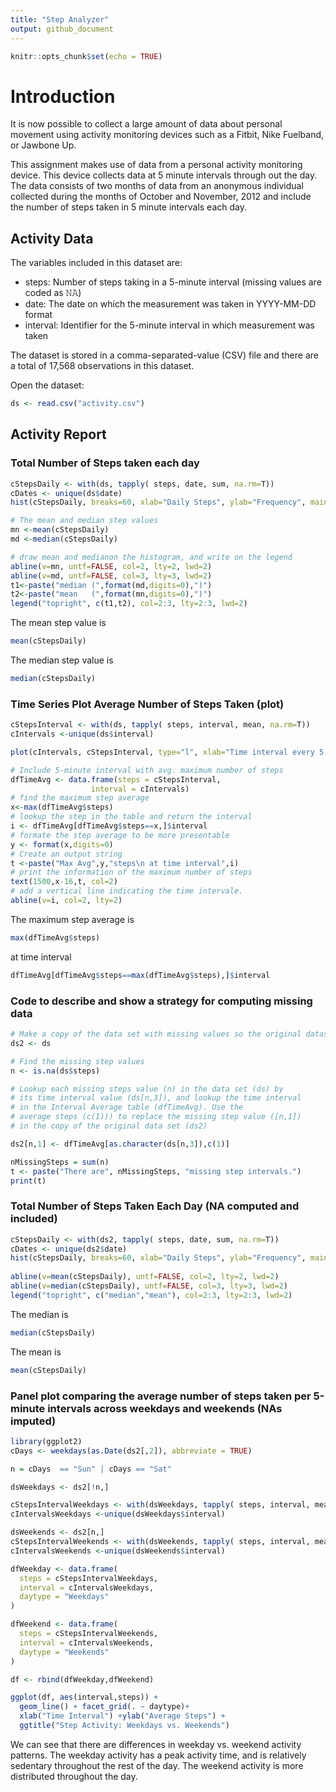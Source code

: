 ```yaml
---
title: "Step Analyzer"
output: github_document
---
```


```r
knitr::opts_chunk$set(echo = TRUE)
```


# Introduction
It is now possible to collect a large amount of data about personal movement using activity monitoring devices such as a Fitbit, Nike Fuelband, or Jawbone Up. 

This assignment makes use of data from a personal activity monitoring device. This device collects data at 5 minute intervals through out the day. The data consists of two months of data from an anonymous individual collected during the months of October and November, 2012 and include the number of steps taken in 5 minute intervals each day.

## Activity Data

The variables included in this dataset are:

- steps: Number of steps taking in a 5-minute interval (missing values are coded as 𝙽𝙰)
- date: The date on which the measurement was taken in YYYY-MM-DD format
- interval: Identifier for the 5-minute interval in which measurement was taken

The dataset is stored in a comma-separated-value (CSV) file and there are a total of 17,568 observations in this dataset.

Open the dataset:
```r

ds <- read.csv("activity.csv")

```

## Activity Report
### Total Number of Steps taken each day

```r
cStepsDaily <- with(ds, tapply( steps, date, sum, na.rm=T))
cDates <- unique(ds$date)
hist(cStepsDaily, breaks=60, xlab="Daily Steps", ylab="Frequency", main="Daily Steps Over Two Months\n (61 days) ")

# The mean and median step values 
mn <-mean(cStepsDaily)
md <-median(cStepsDaily)

# draw mean and medianon the histogram, and write on the legend
abline(v=mn, untf=FALSE, col=2, lty=2, lwd=2)
abline(v=md, untf=FALSE, col=3, lty=3, lwd=2)
t1<-paste("median (",format(md,digits=0),")")
t2<-paste("mean   (",format(mn,digits=0),")")
legend("topright", c(t1,t2), col=2:3, lty=2:3, lwd=2)

```

The mean step value is 
```r
mean(cStepsDaily)
```
The median step value is 
```r
median(cStepsDaily)
```
### Time Series Plot  Average Number of Steps Taken (plot)
```r

cStepsInterval <- with(ds, tapply( steps, interval, mean, na.rm=T))
cIntervals <-unique(ds$interval)

plot(cIntervals, cStepsInterval, type="l", xlab="Time interval every 5 minutes",ylab="Average steps",main="Average Number of Steps\n per time interval\n Sampled over 2 months (61 days)")

# Include 5-minute interval with avg. maximum number of steps
dfTimeAvg <- data.frame(steps = cStepsInterval,
                  interval = cIntervals)
# find the maximum step average
x<-max(dfTimeAvg$steps)
# lookup the step in the table and return the interval
i <- dfTimeAvg[dfTimeAvg$steps==x,]$interval
# formate the step average to be more presentable
y <- format(x,digits=0)
# Create an output string
t <-paste("Max Avg",y,"steps\n at time interval",i)
# print the information of the maximum number of steps
text(1500,x-16,t, col=2)
# add a vertical line indicating the time intervale.
abline(v=i, col=2, lty=2)


```

The maximum step average is 
```r
max(dfTimeAvg$steps)
```
at time interval 
```r
dfTimeAvg[dfTimeAvg$steps==max(dfTimeAvg$steps),]$interval
```

### Code to describe and show a strategy for computing missing data
```r
# Make a copy of the data set with missing values so the original dataset is preserved
ds2 <- ds

# Find the missing step values
n <- is.na(ds$steps)

# Lookup each missing steps value (n) in the data set (ds) by 
# its time interval value (ds[n,3]), and lookup the time interval
# in the Interval Average table (dfTimeAvg). Use the 
# average steps (c(1))) to replace the missing step value ([n,1])
# in the copy of the original data set (ds2)

ds2[n,1] <- dfTimeAvg[as.character(ds[n,3]),c(1)]

nMissingSteps = sum(n)
t <- paste("There are", nMissingSteps, "missing step intervals.")
print(t)
```

### Total Number of Steps Taken Each Day (NA computed and included)
```r

cStepsDaily <- with(ds2, tapply( steps, date, sum, na.rm=T))
cDates <- unique(ds2$date)
hist(cStepsDaily, breaks=60, xlab="Daily Steps", ylab="Frequency", main="Daily Steps Over Two Months\n (61 days) ")
 
abline(v=mean(cStepsDaily), untf=FALSE, col=2, lty=2, lwd=2)
abline(v=median(cStepsDaily), untf=FALSE, col=3, lty=3, lwd=2)
legend("topright", c("median","mean"), col=2:3, lty=2:3, lwd=2)

```

The median is
```r
median(cStepsDaily)
```
The mean is
```r
mean(cStepsDaily)
```

### Panel plot comparing the average number of steps taken per 5-minute intervals across weekdays and weekends (NAs imputed)
```r
library(ggplot2)
cDays <- weekdays(as.Date(ds2[,2]), abbreviate = TRUE)

n = cDays  == "Sun" | cDays == "Sat"

dsWeekdays <- ds2[!n,]

cStepsIntervalWeekdays <- with(dsWeekdays, tapply( steps, interval, mean, na.rm=T))
cIntervalsWeekdays <-unique(dsWeekdays$interval)

dsWeekends <- ds2[n,]
cStepsIntervalWeekends <- with(dsWeekends, tapply( steps, interval, mean, na.rm=T))
cIntervalsWeekends <-unique(dsWeekends$interval)

dfWeekday <- data.frame(
  steps = cStepsIntervalWeekdays,
  interval = cIntervalsWeekdays,
  daytype = "Weekdays"
)

dfWeekend <- data.frame(
  steps = cStepsIntervalWeekends,
  interval = cIntervalsWeekends,
  daytype = "Weekends"
)

df <- rbind(dfWeekday,dfWeekend)

ggplot(df, aes(interval,steps)) +
  geom_line() + facet_grid(. ~ daytype)+
  xlab("Time Interval") +ylab("Average Steps") +
  ggtitle("Step Activity: Weekdays vs. Weekends")

```

We can see that there are differences in weekday vs. weekend activity patterns.  The weekday activity has a peak activity time, and is relatively sedentary throughout the rest of the day. The weekend activity is more distributed throughout the day.

